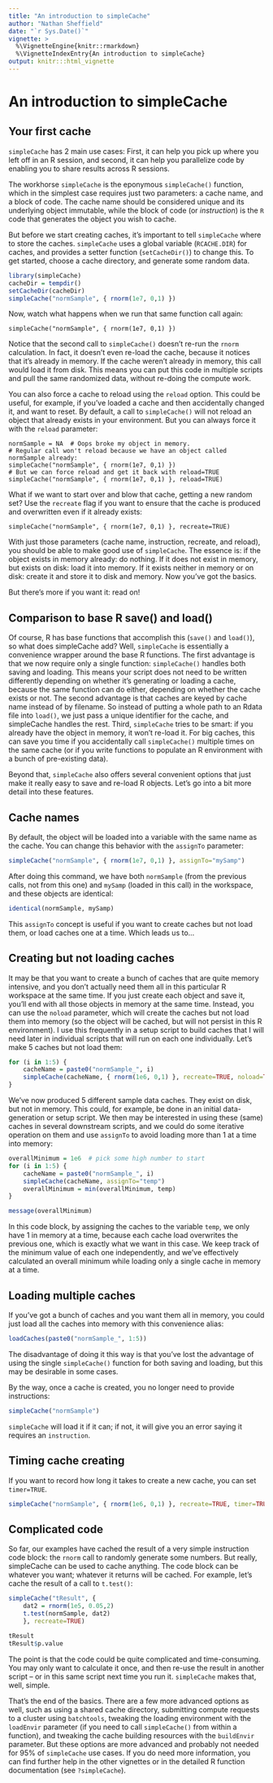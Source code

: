 ```yaml
---
title: "An introduction to simpleCache"
author: "Nathan Sheffield"
date: "`r Sys.Date()`"
vignette: >
  %\VignetteEngine{knitr::rmarkdown}
  %\VignetteIndexEntry{An introduction to simpleCache}
output: knitr:::html_vignette
---
```


# An introduction to simpleCache

## Your first cache

`simpleCache` has 2 main use cases: First, it can help you pick up where you left off in an R session, and second, it can help you parallelize code by enabling you to share results across R sessions.

The workhorse `simpleCache` is the eponymous `simpleCache()` function, which in the simplest case requires just two parameters: a cache name, and a block of code. The cache name should be considered unique and its underlying object immutable, while the block of code (or *instruction*) is the `R` code that generates the object you wish to cache.

But before we start creating caches, it's important to tell `simpleCache` where to store the caches. `simpleCache` uses a global variable (`RCACHE.DIR`) for caches, and provides a setter function (`setCacheDir()`) to change this. To get started, choose a cache directory, and generate some random data.

```r
library(simpleCache)
cacheDir = tempdir()
setCacheDir(cacheDir)
simpleCache("normSample", { rnorm(1e7, 0,1) })
```

Now, watch what happens when we run that same function call again:

```
simpleCache("normSample", { rnorm(1e7, 0,1) })
```

Notice that the second call to `simpleCache()` doesn't re-run the `rnorm` calculation. In fact, it doesn't even re-load the cache, because it notices that it's already in memory. If the cache weren't already in memory, this call would load it from disk. This means you can put this code in multiple scripts and pull the same randomized data, without re-doing the compute work. 

You can also force a cache to reload using the `reload` option. This could be useful, for example, if you've loaded a cache and then accidentally changed it, and want to reset. By default, a call to `simpleCache()` will not reload an object that already exists in your environment. But you can always force it with the `reload` parameter: 

```
normSample = NA  # Oops broke my object in memory.
# Regular call won't reload because we have an object called normSample already:
simpleCache("normSample", { rnorm(1e7, 0,1) })
# But we can force reload and get it back with reload=TRUE
simpleCache("normSample", { rnorm(1e7, 0,1) }, reload=TRUE)
```

What if we want to start over and blow that cache, getting a new random set? Use the `recreate` flag if you want to ensure that the cache is produced and overwritten even if it already exists:

```
simpleCache("normSample", { rnorm(1e7, 0,1) }, recreate=TRUE)
```

With just those parameters (cache name, instruction, recreate, and reload), you should be able to make good use of `simpleCache`. The essence is: if the object exists in memory already: do nothing. If it does not exist in memory, but exists on disk: load it into memory. If it exists neither in memory or on disk: create it and store it to disk and memory. Now you've got the basics.

But there's more if you want it: read on!

## Comparison to base R save() and load()

Of course, R has base functions that accomplish this (`save()` and `load()`), so what does simpleCache add? Well, `simpleCache` is essentially a convenience wrapper around the base R functions. The first advantage is that we now require only a single function: `simpleCache()` handles both saving and loading. This means your script does not need to be written differently depending on whether it's generating or loading a cache, because the same function can do either, depending on whether the cache exists or not. The second advantage is that caches are keyed by cache name instead of by filename. So instead of putting a whole path to an Rdata file into `load()`, we just pass a unique identifier for the cache, and simpleCache handles the rest. Third, `simpleCache` tries to be smart: if you already have the object in memory, it won't re-load it. For big caches, this can save you time if you accidentally call `simpleCache()` multiple times on the same cache (or if you write functions to populate an R environment with a bunch of pre-existing data).

Beyond that, `simpleCache` also offers several convenient options that just make it really easy to save and re-load R objects. Let's go into a bit more detail into these features.

## Cache names

By default, the object will be loaded into a variable with the same name as the cache. You can change this behavior with the `assignTo` parameter:

```r
simpleCache("normSample", { rnorm(1e7, 0,1) }, assignTo="mySamp")
```

After doing this command, we have both `normSample` (from the previous calls, not from this one) and `mySamp` (loaded in this call) in the workspace, and these objects are identical:

```r
identical(normSample, mySamp)
```

This `assignTo` concept is useful if you want to create caches but not load them, or load caches one at a time. Which leads us to...

## Creating but not loading caches

It may be that you want to create a bunch of caches that are quite memory intensive, and you don't actually need them all in this particular R workspace at the same time. If you just create each object and save it, you'll end with all those objects in memory at the same time. Instead, you can use the `noload` parameter, which will create the caches but not load them into memory (so the object will be cached, but will not persist in this R environment). I use this frequently in a setup script to build caches that I will need later in individual scripts that will run on each one individually. Let's make 5 caches but not load them:

```r
for (i in 1:5) {
	cacheName = paste0("normSample_", i)
	simpleCache(cacheName, { rnorm(1e6, 0,1) }, recreate=TRUE, noload=TRUE)
}
```

We've now produced 5 different sample data caches. They exist on disk, but not in memory. This could, for example, be done in an initial data-generation or setup script. We then may be interested in using these (same) caches in several downstream scripts, and we could do some iterative operation on them and use `assignTo` to avoid loading more than 1 at a time into memory:

```r
overallMinimum = 1e6  # pick some high number to start
for (i in 1:5) {
	cacheName = paste0("normSample_", i)
	simpleCache(cacheName, assignTo="temp")
	overallMinimum = min(overallMinimum, temp)
}

message(overallMinimum)
```

In this code block, by assigning the caches to the variable `temp`, we only have 1 in memory at a time, because each cache load overwrites the previous one, which is exactly what we want in this case. We keep track of the minimum value of each one independently, and we've effectively calculated an overall minimum while loading only a single cache in memory at a time.

## Loading multiple caches

If you've got a bunch of caches and you want them all in memory, you could just load all the caches into memory with this convenience alias:
```r
loadCaches(paste0("normSample_", 1:5))
```

The disadvantage of doing it this way is that you've lost the advantage of using the single `simpleCache()` function for both saving and loading, but this may be desirable in some cases.

By the way, once a cache is created, you no longer need to provide instructions:

```r
simpleCache("normSample")
```

`simpleCache` will load it if it can; if not, it will give you an error saying it requires an `instruction`.

## Timing cache creating

If you want to record how long it takes to create a new cache, you can set `timer=TRUE`. 

```r
simpleCache("normSample", { rnorm(1e6, 0,1) }, recreate=TRUE, timer=TRUE)
```

## Complicated code

So far, our examples have cached the result of a very simple instruction code block: the `rnorm` call to randomly generate some numbers. But really, simpleCache can be used to cache anything. The code block can be whatever you want; whatever it returns will be cached. For example, let's cache the result of a call to `t.test()`:

```r
simpleCache("tResult", { 
	dat2 = rnorm(1e5, 0.05,2)
	t.test(normSample, dat2)
	}, recreate=TRUE)

tResult
tResult$p.value
```

The point is that the code could be quite complicated and time-consuming. You may only want to calculate it once, and then re-use the result in another script -- or in this same script next time you run it. `simpleCache` makes that, well, simple.

That's the end of the basics. There are a few more advanced options as well, such as using a shared cache directory, submitting compute requests to a cluster using `batchtools`, tweaking the loading environment with the `loadEnvir` parameter (if you need to call `simpleCache()` from within a function), and tweaking the cache building resources with the `buildEnvir` parameter. But these options are more advanced and probably not needed for 95% of `simpleCache` use cases. If you do need more information, you can find further help in the other vignettes or in the detailed R function documentation (see `?simpleCache`).